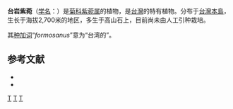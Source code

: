 {{Speciesbox 
| taxon = Aster formosanus
| authority = [[早田文藏|Hayata]], 1919
}}

'''台岩紫菀'''（[[学名|学名]]：{{lang|la|''Aster formosanus''}}）是[[菊科|菊科]][[紫菀属|紫菀属]]的植物，是[[台灣|台灣]]的特有植物。分布于[[台灣島|台灣本島]]，生长于海拔2,700米的地区，多生于高山石上，目前尚未由人工引种栽培。

其[[种加词|种加词]]“''formosanus''”意为“台湾的”。

== 参考文献 ==
<div class="references-small">
* {{cite web| url =http://www.bioinfo.cn/db05/KmzwSpecies.php?action=view&id=4266| title =台岩紫菀| work =《中国高等植物数据库全库》| publisher =中国科学院微生物研究所| author =昆明植物研究所| accessdate =2009-02-25| deadurl =yes| archiveurl =https://web.archive.org/web/20160305081009/http://www.bioinfo.cn/db05/KmzwSpecies.php?action=view&id=4266| archivedate =2016-03-05}}
* {{TaiBNET| zh=台湾山白兰 | id=202386 | binomial=Aster formosanus | authority=Hayata, 1919 | var= | accessdate=2013-01-24}}
</div>
{{Taxonbar|from=Q10914503}}

[[Category:紫菀属|T]]
[[Category:台灣植物|T]]
[[Category:1919年描述的植物|T]]
